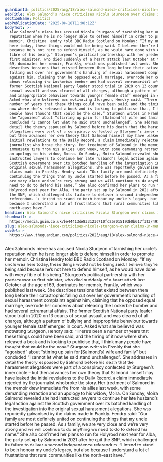 ```yaml
---
guardianId: politics/2025/aug/18/alex-salmond-niece-criticises-nicola-sturgeon-memoir
webTitle: Alex Salmond’s niece criticises Nicola Sturgeon over claims in memoir
sectionName: Politics
webPublicationDate: '2025-08-18T11:08:12Z'
bodyText: >-
  Alex Salmond’s niece has accused Nicola Sturgeon of tarnishing her uncle’s
  reputation when he is no longer able to defend himself in order to promote her
  memoir. Christina Hendry told BBC Radio Scotland on Monday: “If my uncle was
  here today, these things would not be being said. I believe they’re being said
  because he’s not here to defend himself, as he would have done with every
  fibre of his being.” Sturgeon’s political partnership with her predecessor as
  first minister, who died suddenly of a heart attack last October at the age of
  69, dominates her memoir, Frankly, which was published last week. She
  describes tensions that existed between them long before their catastrophic
  falling out over her government’s handling of sexual harassment complaints
  against him, claiming that he opposed equal marriage, overrode her concerns
  about releasing the Lockerbie bomber and had several extramarital affairs. The
  former Scottish National party leader stood trial in 2020 on 13 counts of
  sexual assault and was cleared of all charges, although a pattern of bullying
  and inappropriate behaviour towards younger female staff emerged in court.
  Asked what she believed was motivating Sturgeon, Hendry said: “There’s been a
  number of years that these things could have been said, and the timing of it
  now where she’s released a book and is looking to publicise that, I think many
  people have thought that could be the case.” Sturgeon writes in Frankly that
  she “agonised” about “stirring up pain for [Salmond’s] wife and family” but
  concluded “I cannot let what he said stand unchallenged”. She addresses in
  detail the theory espoused by Salmond before his death that the harassment
  allegations were part of a conspiracy confected by Sturgeon’s inner circle –
  but then advances her own theory that Salmond himself may have leaked the
  initial revelations to the Daily Record, a claim immediately rejected by the
  journalist who broke the story. Her treatment of Salmond in the memoir drew
  immediate fire from his allies last week, with some demanding retraction and
  an apology to his widow, Moira. On Sunday, Moira Salmond revealed she had
  instructed lawyers to continue her late husband’s legal action against the
  Scottish government over its botched handling of the investigation into the
  original sexual harassment allegations. She was reportedly galvanised by the
  claims made in Frankly. Hendry said: “Our family are most definitely united on
  continuing the things that my uncle started before he passed. As a family, we
  are very close and we’re very strong and we will continue to do anything we
  need to do to defend his name.” She also confirmed her plans to run for
  Holyrood next year for Alba, the party set up by Salmond in 2021 after he quit
  the SNP, which challenged its failure to deliver a second independence
  referendum. “I intend to stand to both honour my uncle’s legacy, but also
  because I understand a lot of frustrations that rural communities like the
  north-east have.”
headline: Alex Salmond’s niece criticises Nicola Sturgeon over claims in memoir
thumbnail: >-
  https://media.guim.co.uk/be44413de8331236710fc257015193b0b617f383/491_0_4680_3744/500.jpg
slug: alex-salmonds-niece-criticises-nicola-sturgeon-over-claims-in-memoir
webUrl: >-
  https://www.theguardian.com/politics/2025/aug/18/alex-salmond-niece-criticises-nicola-sturgeon-memoir
---
```

Alex Salmond’s niece has accused Nicola Sturgeon of tarnishing her uncle’s reputation when he is no longer able to defend himself in order to promote her memoir. Christina Hendry told BBC Radio Scotland on Monday: “If my uncle was here today, these things would not be being said. I believe they’re being said because he’s not here to defend himself, as he would have done with every fibre of his being.” Sturgeon’s political partnership with her predecessor as first minister, who died suddenly of a heart attack last October at the age of 69, dominates her memoir, Frankly, which was published last week. She describes tensions that existed between them long before their catastrophic falling out over her government’s handling of sexual harassment complaints against him, claiming that he opposed equal marriage, overrode her concerns about releasing the Lockerbie bomber and had several extramarital affairs. The former Scottish National party leader stood trial in 2020 on 13 counts of sexual assault and was cleared of all charges, although a pattern of bullying and inappropriate behaviour towards younger female staff emerged in court. Asked what she believed was motivating Sturgeon, Hendry said: “There’s been a number of years that these things could have been said, and the timing of it now where she’s released a book and is looking to publicise that, I think many people have thought that could be the case.” Sturgeon writes in Frankly that she “agonised” about “stirring up pain for [Salmond’s] wife and family” but concluded “I cannot let what he said stand unchallenged”. She addresses in detail the theory espoused by Salmond before his death that the harassment allegations were part of a conspiracy confected by Sturgeon’s inner circle – but then advances her own theory that Salmond himself may have leaked the initial revelations to the Daily Record, a claim immediately rejected by the journalist who broke the story. Her treatment of Salmond in the memoir drew immediate fire from his allies last week, with some demanding retraction and an apology to his widow, Moira. On Sunday, Moira Salmond revealed she had instructed lawyers to continue her late husband’s legal action against the Scottish government over its botched handling of the investigation into the original sexual harassment allegations. She was reportedly galvanised by the claims made in Frankly. Hendry said: “Our family are most definitely united on continuing the things that my uncle started before he passed. As a family, we are very close and we’re very strong and we will continue to do anything we need to do to defend his name.” She also confirmed her plans to run for Holyrood next year for Alba, the party set up by Salmond in 2021 after he quit the SNP, which challenged its failure to deliver a second independence referendum. “I intend to stand to both honour my uncle’s legacy, but also because I understand a lot of frustrations that rural communities like the north-east have.”
